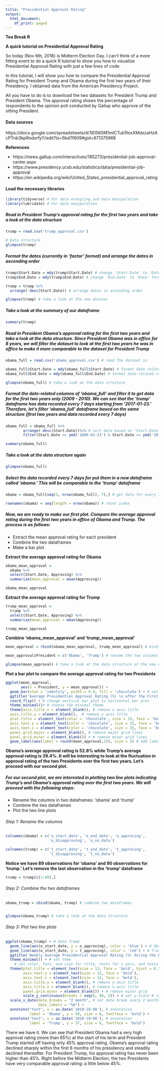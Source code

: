 ```yaml
---
title: "Presidential Approval Rating"
output:
  html_document:
    df_print: paged
---
```


**Tea Break R**

**A quick tutorial on Presidential Approval Rating**

So today (Nov 6th, 2018) is Midterm Election Day. I can't think of a more fitting event to do a quick R tutorial to show you how to visualize Presidential Approval Rating with just a few lines of code. 

In this tutorial, I will show you how to compare the Presidential Approval Rating for President Trump and Obama during the first two years of their Presidency. I obtained data from the American Presidency Project. 

All you have to do is to download the two datasets for President Trump and President Obama. The approval rating shows the percentage of respondents to the opinion poll conducted by Gallup who approve of the sitting President. 

#### Data sources
https://docs.google.com/spreadsheets/d/1iEl565M1mICTubTtoxXMdxzaHzAcPTnb3kpRndsrfyY/edit?ts=5bd7f609#gid=671375968

**References**

+  https://news.gallup.com/interactives/185273/presidential-job-approval-center.aspx
+  https://www.presidency.ucsb.edu/statistics/data/presidential-job-approval
+  https://en.wikipedia.org/wiki/United_States_presidential_approval_rating

#### Load the necessary libraries

```r
library(tidyverse) # For data wrangling and data manipulation
library(lubridate) # For date manipulation
```

##### Read in President Trump's approval rating for the first two years and take a look at the data structure
```r
trump = read.csv('trump_approval.csv')

# Data structure
glimpse(trump)
```

##### Format the dates (currently in 'factor' format) and arrange the dates in ascending order
```r
trump$Start.Date = mdy(trump$Start.Date) # change 'Start.Date' to 'Date' format
trump$End.Date = mdy(trump$End.Date) # change 'End.Date' to 'Date' format

trump = trump %>%
  arrange(-desc(Start.Date)) # arrange dates in ascending order

glimpse(trump) # take a look at the new dataset
```

##### Take a look at the summary of our dataframe
```r
summary(trump)
```

##### Read in President Obama's approval rating for the first two years and take a look at the data structure. Since President Obama was in office for 8 years, we will filter the dataset to look at the first two years he was in office to make it more comparable to the dataset for President Trump

```r
obama_full = read.csv('obama_approval.csv') # read the dataset in 

obama_full$Start.Date = mdy(obama_full$Start.Date) # format date-related columns
obama_full$End.Date = mdy(obama_full$End.Date) # format date-related columns

glimpse(obama_full) # take a look at the data structure
```

##### Format the date-related columns of 'obama_full' and filter it to get data for the first two years only (2009 - 2010). We can see that the 'trump' dataframe has data recorded every 7 days starting from '2017-01-23.' Therefore, let's filter 'obama_full' dataframe based on the same structure (first two years and data recorded every 7 days) 

```r
obama_full = obama_full %>%
        arrange(-desc(Start.Date))%>% # sort data based on 'Start.Date' ascendingly
        filter(Start.Date >= ymd('2009-01-23') & Start.Date <= ymd('2010-10-25'))

summary(obama_full)
```

##### Take a look at the data structure again
```r
glimpse(obama_full)
```

##### Select the data recorded every 7 days for put them in a new dataframe called 'obama.' This will be comparable to the 'trump' dataframe
```r
obama = obama_full[seq(1, nrow(obama_full), 7),] # get data for every 7 days

rownames(obama) = seq(length = nrow(obama)) # reset index
```

##### Now, we are ready to make our first plot. Compare the average approval rating during the first two years in office of Obama and Trump. The process is as follows:

+  Extract the mean approval rating for each president
+  Combine the two dataframes
+  Make a bar plot

**Extract the average approval rating for Obama**
```r
obama_mean_approval = 
  obama %>% 
  select(Start.Date, Approving) %>%
  summarize(mean_approval = mean(Approving))

obama_mean_approval
```

**Extract the average approval rating for Trump**
```r
trump_mean_approval = 
  trump %>% 
  select(Start.Date, Approving) %>%
  summarize(mean_approval = mean(Approving))

trump_mean_approval
```

**Combine 'obama_mean_approval' and 'trump_mean_approval'**
```r
mean_approval = rbind(obama_mean_approval, trump_mean_approval) # bind the two dataframes by row

mean_approval$President = c('Obama', 'Trump') # rename the two columns

glimpse(mean_approval) # take a look at the data structure of the new dataframe
```

**Plot a bar plot to compare the average approval rating for two Presidents**

```r
ggplot(mean_approval, 
       aes(x = President, y = mean_approval)) +
  geom_bar(stat = 'identity', width = 0.4, fill = 'chocolate') + # set width & color
  ggtitle('Average Presidential Approval Rating (%) \n after the First Two Years in Office') + # add title
  coord_flip() + # change vertical bar plot to horizontal bar plot
  theme_minimal()+ # choose the minimal theme
  theme(axis.title.x = element_blank(), # remove x axis title
  axis.title.y = element_blank(),  # remove y axis title
  plot.title = element_text(color = 'chocolate', size = 15, face = 'bold', hjust = 0.5), # set color and size for title
  axis.text.y = element_text(color = 'chocolate', size = 15, face = 'bold'), # set color and size for texts on y axis
  axis.text.x = element_text(color = 'chocolate', size = 15, face = 'bold'), # set color and size for texts on x axis
  panel.grid.major = element_blank(), # remove major grid lines
  panel.grid.minor = element_blank()) + # remove minor grid lines
  geom_label(aes(label = round(mean_approval,1)), size = 5) # add labels (average approval rating score)
```

**Obama's average approval rating is 52.8% while Trump's average approval rating is 39.4%. It will be interesting to look at the fluctuation in approval rating of the two Presidents over the first two years. Let's proceed with our second plot.**

##### For our second plot, we are interested in plotting two line plots indicating Trump's and Obama's approval rating over the first two years. We will proceed with the following steps:

+  Rename the columns in two dataframes: 'obama' and 'trump'
+  Combine the two dataframes
+  Plot the two line plots

###### Step 1: Rename the columns
```r
colnames(obama) = c('o_start_date', 'o_end_date', 'o_approving',
                    'o_disapproving', 'o_no_data')

colnames(trump) = c('t_start_date', 't_end_date', 't_approving',
                    't_disapproving', 't_no_data')
```

**Notice we have 89 observations for 'obama' and 90 observations for 'trump.' Let's remove the last observation in the 'trump' dataframe**

```r
trump = trump[c(1:89),]
```

###### Step 2: Combine the two dataframes

```r
obama_trump = cbind(obama, trump) # combine two dataframes


glimpse(obama_trump) # take a look at the data structure
```


###### Step 3: Plot two line plots 

```r
ggplot(obama_trump) + # data frame
  geom_line(aes(o_start_date, y = o_approving), color = 'blue') + # Obama line
  geom_line(aes(o_start_date, y = t_approving), color = 'red') + # Trump line
  ggtitle('Weekly Average Presidential Approval Rating (%) during the First Two Years \n    January 2009 - October 2010 and January 2017 - October 2018') + # add title
  theme_minimal() + # set thme
    # set color, font, and size for title, texts for x axis, and texts for y axis
  theme(plot.title = element_text(size = 13, face = 'bold', hjust = 0.5),
        axis.text.y = element_text(size = 12, face = 'bold'),
        axis.text.x = element_text(size = 12, face = 'bold'),
        axis.title.y = element_blank(), # remove y-axis title
        axis.title.x = element_blank(), # remove x-axis title
        panel.grid.minor = element_blank()) + # remove minor grid
        scale_y_continuous(breaks = seq(0, 80, 5)) + # set y-scale # interval of 5 for easy representation
  scale_x_date(date_breaks = "2 month", # set date break every 2 months and extract the month only 
               date_labels = "%b") +
  annotate("text", x = as.Date('2010-10-08'), # annotation
           label = 'Obama', y = 50, size = 6, fontface = 'bold') +
  annotate("text", x = as.Date('2010-10-08'), # annotation
           label = 'Trump', y = 37, size = 6, fontface = 'bold')

```

There we have it. We can see that President Obama had a very high approval rating (more than 65%) at the start of his term and President Trump started off having only 45% approval rating. Obama's approval rating declined sharply within the first 6 months of his presidency and steadily declined thereafter. For President Trump, his approval rating has never been higher than 45%. Right before the Midterm Election, the two Presidents have very comparable approval rating: a little below 45%. 
